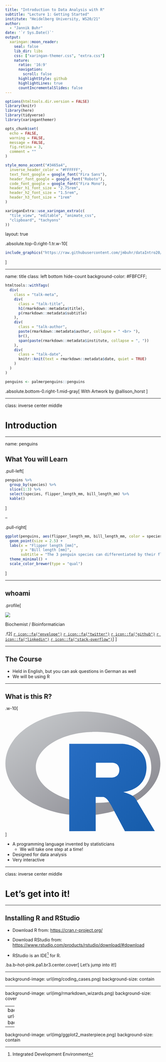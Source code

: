 ```yaml
---
title: "Introduction to Data Analysis with R"
subtitle: "Lecture 1: Getting Started"
institute: "Heidelberg University, WS20/21"
author: 
  - "Jannik Buhr"
date: '`r Sys.Date()`'
output:
  xaringan::moon_reader:
    seal: false
    lib_dir: libs
    css: ["xaringan-themer.css", "extra.css"]
    nature:
      ratio: '16:9'
      navigation:
        scroll: false
      highlightStyle: github
      highlightLines: true
      countIncrementalSlides: false
---
```


```r
options(htmltools.dir.version = FALSE)
library(knitr)
library(here)
library(tidyverse)
library(xaringanthemer)

opts_chunk$set(
  echo = FALSE,
  warning = FALSE,
  message = FALSE,
  fig.retina = 3,
  comment = ""
)

style_mono_accent("#3465a4",
  inverse_header_color = "#FFFFFF",
  text_font_google = google_font("Fira Sans"),
  header_font_google = google_font("Roboto"),
  code_font_google = google_font("Fira Mono"),
  header_h1_font_size = "2.75rem",
  header_h2_font_size = "1.5rem",
  header_h3_font_size = "1rem"
)

xaringanExtra::use_xaringan_extra(c(
  "tile_view", "editable", "animate_css",
  "clipboard", "tachyons"
))
```

layout: true

.absolute.top-0.right-1.tr.w-10[
```r
include_graphics("https://raw.githubusercontent.com/jmbuhr/dataIntro20/master/images/hex.png")
```
]

---

name: title
class: left bottom hide-count
background-color: #FBFCFF;

```r
htmltools::withTags(
  div(
    class = "talk-meta",
    div(
      class = "talk-title",
      h1(rmarkdown::metadata$title),
      p(rmarkdown::metadata$subtitle)
    ),
    div(
      class = "talk-author",
      paste(rmarkdown::metadata$author, collapse = " <br> "),
      br(),
      span(paste(rmarkdown::metadata$institute, collapse = ", "))
    ),
    div(
      class = "talk-date",
      knitr::knit(text = rmarkdown::metadata$date, quiet = TRUE)
    )
  )
)

penguins <- palmerpenguins::penguins
```

.absolute.bottom-0.right-1.mid-gray[
With Artwork by @allison_horst
]

---

class: inverse center middle

# Introduction

---

name: penguins

## What You will Learn

.pull-left[
```r
penguins %>%
  group_by(species) %>% 
  slice(1:3) %>% 
  select(species, flipper_length_mm, bill_length_mm) %>% 
  kable()
```
]

--

.pull-right[
```r
ggplot(penguins, aes(flipper_length_mm, bill_length_mm, color = species)) +
  geom_point(size = 2.5) +
  labs(x = "Flipper length [mm]",
       y = "Bill length [mm]",
       subtitle = "The 3 penguin species can differentiated by their flipper and bill lengths") +
  theme_minimal() +
  scale_color_brewer(type = "qual")
```
]

---

## whoami 

.profile[

<img src="profile.png" class="profile-circle">

Biochemist / Bioinformatician

.f2[
[`r icon::fa("envelope")`](https://jmbuhr.de/#contact)
[`r icon::fa("twitter")`](https://twitter.com/JannikBuhr)
[`r icon::fa("github")`](https://github.com/jmbuhr)
[`r icon::fa("linkedin")`](https://www.linkedin.com/in/jmbuhr/)
[`r icon::fa("stack-overflow")`](https://stackoverflow.com/users/9130337/jannik-buhr?tab=profile)
]
]

---

## The Course

- Held in English, but you can ask questions in German as well
- We will be using R

---

## What is this R?

.w-10[
<svg xmlns="http://www.w3.org/2000/svg" xmlns:xlink="http://www.w3.org/1999/xlink" preserveAspectRatio="xMidYMid" viewBox="0 0 724 561">
  <defs>
    <linearGradient id="gradientFill-1" x1="0" x2="1" y1="0" y2="1" gradientUnits="objectBoundingBox" spreadMethod="pad">
      <stop offset="0" stop-color="rgb(203,206,208)" stop-opacity="1"/>
      <stop offset="1" stop-color="rgb(132,131,139)" stop-opacity="1"/>
    </linearGradient>
    <linearGradient id="gradientFill-2" x1="0" x2="1" y1="0" y2="1" gradientUnits="objectBoundingBox" spreadMethod="pad">
      <stop offset="0" stop-color="rgb(39,109,195)" stop-opacity="1"/>
      <stop offset="1" stop-color="rgb(22,92,170)" stop-opacity="1"/>
    </linearGradient>
  </defs>
  <path d="M361.453,485.937 C162.329,485.937 0.906,377.828 0.906,244.469 C0.906,111.109 162.329,3.000 361.453,3.000 C560.578,3.000 722.000,111.109 722.000,244.469 C722.000,377.828 560.578,485.937 361.453,485.937 ZM416.641,97.406 C265.289,97.406 142.594,171.314 142.594,262.484 C142.594,353.654 265.289,427.562 416.641,427.562 C567.992,427.562 679.687,377.033 679.687,262.484 C679.687,147.971 567.992,97.406 416.641,97.406 Z" fill="url(#gradientFill-1)" fill-rule="evenodd"/>
  <path d="M550.000,377.000 C550.000,377.000 571.822,383.585 584.500,390.000 C588.899,392.226 596.510,396.668 602.000,402.500 C607.378,408.212 610.000,414.000 610.000,414.000 L696.000,559.000 L557.000,559.062 L492.000,437.000 C492.000,437.000 478.690,414.131 470.500,407.500 C463.668,401.969 460.755,400.000 454.000,400.000 C449.298,400.000 420.974,400.000 420.974,400.000 L421.000,558.974 L298.000,559.026 L298.000,152.938 L545.000,152.938 C545.000,152.938 657.500,154.967 657.500,262.000 C657.500,369.033 550.000,377.000 550.000,377.000 ZM496.500,241.024 L422.037,240.976 L422.000,310.026 L496.500,310.002 C496.500,310.002 531.000,309.895 531.000,274.877 C531.000,239.155 496.500,241.024 496.500,241.024 Z" fill="url(#gradientFill-2)" fill-rule="evenodd"/>
</svg>
]

- A programming language invented by statisticians
  - We will take one step at a time!
- Designed for data analysis
- Very interactive

---

class: inverse center middle

# Let's get into it!

---

## Installing R and RStudio

- Download R from: <https://cran.r-project.org/>
- Download RStudio from: <https://www.rstudio.com/products/rstudio/download/#download>

- RStudio is an IDE^[Integrated Development Environment] for R.

.ba.b--hot-pink.pa1.br3.center.cover[
Let's jump into it!
]


---

background-image: url(img/coding_cases.png)
background-size: contain

---

background-image: url(img/rmarkdown_wizards.png)
background-size: cover

---
background-image: url(img/lter_penguins.png)
background-size: cover

---

background-image: url(img/ggplot2_masterpiece.png)
background-size: contain

